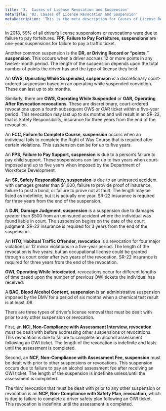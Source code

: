 ```yaml
---
title: '3.	Causes of License Revocation and Suspension'
metaTitle: '03. Causes of License Revocation and Suspension'
metaDescription: 'This is the meta description for Causes of License Revocation and Suspension'
---
```


In 2018, 59% of all driver’s license suspensions or revocations were due to failure to pay forfeitures. **FPF, Failure to Pay Forfeitures, suspensions** are one-year suspensions for failure to pay a traffic ticket.

Another common suspension is the **DR, or Driving Record or “points,” suspension**. This occurs when a driver accrues 12 or more points in any twelve-month period. The length of the suspension depends upon the total number of points the driver has and the type of license they hold.

An **OWS, Operating While Suspended, suspension** is a discretionary court-ordered suspension based on an operating while suspended conviction. These can last up to six months.

Similarly, there are **OWS, Operating While Suspended** or **OAR, Operating After Revocation revocations**. These are discretionary, court-ordered revocations upon a fourth subsequent OWS or OAR ticket within a five-year period. This revocation may last up to six months and will result in an SR-22, that is Safety Responsibility, insurance for three years from the end of the revocation.

An **FCC, Failure to Complete Course, suspension** occurs when an individual fails to complete the Right of Way Course that is required after certain violations. This suspension can be for up to five years.

An **FPS, Failure to Pay Support, suspension** is due to a person’s failure to pay child support. These suspensions can last up to two years when court-imposed and up to five years when imposed by the Department of Workforce Development.

An **SR, Safety Responsibility, suspension** is due to an uninsured accident with damages greater than \$1,000, failure to provide proof of insurance, failure to post a bond, or failure to prove not at fault. The length may be listed as indefinite, but it is actually one year. SR-22 insurance is required for three years from the end of the suspension.

A **DJN, Damage Judgment, suspension** is a suspension due to damages greater than \$500 from an uninsured accident where the individual was found liable in court. The suspension begins on the date of the court judgment. SR-22 insurance is required for 3 years from the end of the suspension.

An **HTO, Habitual Traffic Offender, revocation** is a revocation for four major violations or 12 minor violations in a five-year period. The length of the revocation is five years, but an occupational license could be granted through a court order after two years of the revocation. SR-22 insurance is required for three years from the end of the revocation.

**OWI, Operating While Intoxicated**, revocations occur for different lengths of time based upon the number of previous OWI tickets the individual has received.

A **BAC, Blood Alcohol Content, suspension** is an administrative suspension imposed by the DMV for a period of six months when a chemical test result is at least .08.

There are three types of driver’s license removal that must be dealt with prior to any other suspension or revocation.

First, an **NCI, Non-Compliance with Assessment Interview, revocation** must be dealt with before addressing other suspensions or revocations. This revocation is due to failure to complete an alcohol assessment following an OWI ticket. The length of the revocation is indefinite and lasts until the assessment is completed.

Second, an **NCF, Non-Compliance with Assessment Fee, suspension** must be dealt with prior to other suspensions or revocations. This suspension occurs due to failure to pay an alcohol assessment fee after receiving an OWI ticket. The length of the suspension is indefinite unless/until the assessment is completed.

The third revocation that must be dealt with prior to any other suspension or revocation is an **NCP, Non-Compliance with Safety Plan, revocation**, which is due to failure to complete a driver safety plan following an OWI ticket. This revocation is indefinite until the assessment is completed.
